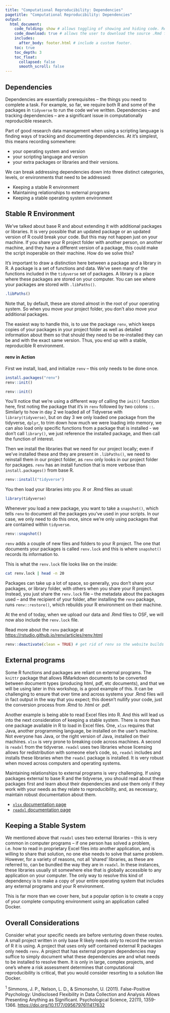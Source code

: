 ```yaml
---
title: "Computational Reproducibility: Dependencies"
pagetitle: "Computational Reproducibility: Dependencies"
output:
  html_document:
    code_folding: show # allows toggling of showing and hiding code. Remove if not using code.
    code_download: true # allows the user to download the source .Rmd file. Remove if not using code.
    includes:
      after_body: footer.html # include a custom footer.
    toc: true
    toc_depth: 3
    toc_float:
      collapsed: false
      smooth_scroll: false
---
```


## Dependencies

Dependencies are essentially prerequisites -- the things you need to complete a task. For example, so far, we require both R and some of the packages in `tidyverse` to run the code we've written. Dependencies -- and tracking dependencies -- are a significant issue in computationally reproducible research.

Part of good research data management when using a scripting language is finding ways of tracking and documenting dependencies. At it's simplest, this means recording somewhere:

* your operating system and version
* your scripting language and version
* your extra packages or libraries and their versions.

We can break addressing dependencies down into three distinct categories, levels, or environments that need to be addressed:

* Keeping a stable R environment
* Maintaining relationships to external programs
* Keeping a stable operating system environment

## Stable R Environment

We've talked about base R and about extending it with additional packages or libraries. It is very possible that an updated package or an updated version of R could break your code. But this may not happen just on your machine. If you share your R project folder with another person, on another machine, and they have a different version of a package, this could make the script inoperable on their machine. How do we solve this?

It's important to draw a distinction here between a package and a library in R. A package is a set of functions and data. We've seen many of the functions included in the `tidyverse` set of packages. A library is a place where these packages are stored on your computer. You can see where your packages are stored with `.libPaths()`.

```r
.libPaths()
```

Note that, by default, these are stored almost in the root of your operating system. So when you move your project folder, you don't also move your additional packages.

The easiest way to handle this, is to use the package `renv`, which keeps copies of your packages in your project folder as well as detailed information about them so that should they need to be re-installed they can be and with the exact same version. Thus, you end up with a stable, reproducible R environment.

#### renv in Action

First we install, load, and initialize `renv` -- this only needs to be done once.

```r
install.packages("renv")
renv::init()
```

```r
renv::init()
```

:::{.note}
You'll notice that we're using a different way of calling the `init()` function here, first noting the package that it's in `renv` followed by two colons `::`. Similarly to how in day 2 we loaded all of Tidyverse with `library(tidyverse)`, but on day 3 we only loaded one package from the tidyverse, `dplyr`, to trim down how much we were loading into memory, we can also load only specific functions from a package that is installed - we don't call `library()`, we just reference the installed package, and then call the function of interest.
:::

Then we install the libraries that we need for our project locally; even if we've installed these and they are present in `.libPaths()`, we need to reinstall them in our project folder, as `renv` only looks in our project folder for packages. `renv` has an install function that is more verbose than `install.packages()` from base R.

```r
renv::install("tidyverse")
```

You then load your libraries into you .R or .Rmd files as usual:

```r
library(tidyverse)
```

Whenever you load a new package, you want to take a `snapshot()`, which tells `renv` to document all the packages you've used in your scripts. In our case, we only need to do this once, since we're only using packages that are contained within `tidyverse`.

```r
renv::snapshot()
```

`renv` adds a couple of new files and folders to your R project. The one that documents your packages is called `renv.lock` and this is where `snapshot()` records its information to.

This is what the `renv.lock` file looks like on the inside:

```bash
cat renv.lock | head -n 20
```

Packages can take up a lot of space, so generally, you don't share your packages, or library folder, with others when you share your R project. Instead, you just share the `renv.lock` file -- the metadata about the packages used -- and the recipient of your folder, after installing the `renv` package, runs `renv::restore()`, which rebuilds your R environment on their machine.

At the end of today, when we upload our data and .Rmd files to OSF, we will now also include the `renv.lock` file.

Read more about the `renv` package at [https://rstudio.github.io/renv/articles/renv.html](https://rstudio.github.io/renv/articles/renv.html)

```r
renv::deactivate(clean = TRUE) # get rid of renv so the website builds properly
```

## External programs

Some R functions and packages are reliant on external programs. The `knittr` package that allows RMarkdown documents to be converted between document types (producing html, pdf, etc documents), and that we will be using later in this workshop, is a good example of this. It can be challenging to ensure that over time and across systems your .Rmd files will in fact output in the way that you expect; this doesn't nullify your code, just the conversion process from .Rmd to .html or .pdf.

Another example is being able to read Excel files into R. And this will lead us into the next consideration of keeping a stable system. There is more than one package available in R to load in Excel files. One, `xlsx` requires that Java, another programming language, be installed on the user's machine. Not everyone has Java, or the right version of Java, installed on their machines. `xlsx` is very prone to breaking code across machines. A second is `readxl` from the tidyverse. `readxl` uses two libraries whose licensing allows for redistribution with someone else's code, so, `readxl` includes and installs these libraries when the `readxl` package is installed. It is very robust when moved across computers and operating systems.

Maintaining relationships to external programs is very challenging. If using packages external to base R and the tidyverse, you should read about these packages first and learn about their dependencies and use them only if they work with your needs as they relate to reproducibility, and, as necessary, maintain robust documentation about them.

* [`xlsx` documentation page](https://cran.r-project.org/web/packages/xlsx/index.html)
* [`readxl` documentation page](https://cran.r-project.org/web/packages/readxl/index.html)

## Keeping a Stable System

We mentioned above that `readxl` uses two external libraries -- this is very common in computer programs -- if one person has solved a problem, i.e. how to read in proprietary Excel files into another application, and is willing to share that solution, no one else needs to solve that same problem. However, for a variety of reasons, not all 'shared' libraries, as these are referred to, can be bundled the way they are in `readxl`. In these instances, these libraries usually sit somewhere else that is globally accessible to any application on your computer. The only way to resolve this kind of dependency is to make a copy of your entire operating system that includes any external programs and your R environment.

This is far more than we cover here, but a popular option is to create a copy of your complete computing environment using an application called Docker.

## Overall Considerations

Consider what your specific needs are before venturing down these routes. A small project written in only base R likely needs only to record the version of R it is using. A project that uses only self contained external R packages only needs `renv`. A project that has external program dependencies may suffice to simply document what these dependencies are and what needs to be installed to resolve them. It is only in large, complex projects, and one's where a risk assessment determines that computational reproducibility is critical, that you would consider resorting to a solution like Docker.

<sup>1</sup> Simmons, J. P., Nelson, L. D., & Simonsohn, U. (2011). False-Positive Psychology: Undisclosed Flexibility in Data Collection and Analysis Allows Presenting Anything as Significant. Psychological Science, 22(11), 1359-1366. [https://doi.org/10.1177/0956797611417632](https://doi.org/10.1177/0956797611417632)